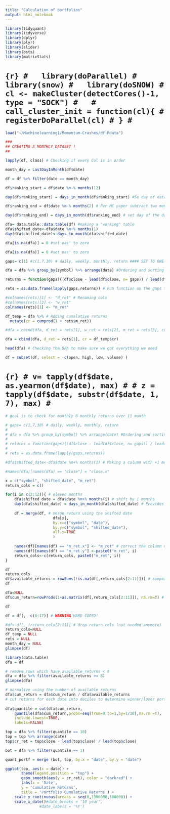 ```yaml
---
title: "Calculation of portfolios"
output: html_notebook
---
```


```r
library(tidyquant)
library(tidyverse)
library(dplyr)
library(plyr)
library(slider)
library(bsts)
library(matrixStats)
```

# ```{r}
#   library(doParallel)
#   library(snow)
#   library(doSNOW)
# cl <- makeCluster(detectCores()-1, type = "SOCK")
#  
# call_cluster_init = function(cl){
#  registerDoParallel(cl)
# }
# ```

```r
load("~/Machinelearning1/Momentum-Crashes/df.Rdata")

###
## CREATING A MONTHLY DATASET ! 
##

lapply(df, class) # Checking if every Col is in order

month_day = LastDayInMonth(df$date)

df = df %>% filter(date == month_day) 

df$ranking_start = df$date %m-% months(12)

day(df$ranking_start) = days_in_month(df$ranking_start) #Se day of data to last day of month

df$ranking_end = df$date %m-% months(2) # Per MC paper subtract two months

day(df$ranking_end) = days_in_month(df$ranking_end) # set day of the date = last day of the month

dfa= data.table::data.table(df) #making a "working" table
dfa$shifted_date<-dfa$date %m+% months(1)
day(dfa$shifted_date)<-days_in_month(dfa$shifted_date)

dfa[is.na(dfa)] = 0 #set nas' to zero
```

<!-- ```{r, warning=FALSE} -->


<!-- #skal ikke behøve og ha loop  -->
<!-- for (i in 1:length(dfa)) {  -->
<!--   x = unique(dfa$ranking_start %m+% years(1)) -->
<!--   for ( j in 1:length(dfa)) { -->
<!--     if (dfa$date == x){ -->
<!--       print("yay")} -->
<!--   } -->
<!-- } -->
<!-- ``` -->


```r
dfa[is.na(dfa)] = 0 #set nas' to zero

gaps= c(1) #c(1,7,30) # daily, weekly, monthly, return #### SET TO ONE AS THIS IS MONTHLY DATASET

dfa = dfa %>% group_by(symbol) %>% arrange(date) #Ordering and sorting the data 

returns = function(gaps){(df$close - lead(df$close, n= gaps)) / lead(df$close,n = gaps)} # Return function

rets = as.data.frame(lapply(gaps,returns)) # Run function on the gaps to get returns

#colnames(rets)[1] <- "d_ret" # Renaming cols 
#colnames(rets)[2] <- "w_ret"
colnames(rets)[1] <- "m_ret"

df_temp = dfa %>% # Adding cumalative returns
  mutate(cr = cumprod(1 + rets$m_ret)) 

#dfa = cbind(dfa, d_ret = rets[1], w_ret = rets[2], m_ret = rets[3], cr = df_temp$cr) # binding all calculated data to dfa

dfa = cbind(dfa, d_ret = rets[1], cr = df_temp$cr) 

head(dfa) # Checking the DFA to make sure we got everything we need

df = subset(df, select = -c(open, high, low, volume) )

```

# ```{r}
# v= tapply(df$date, as.yearmon(df$date), max)
#
# z = tapply(df$date, substr(df$date, 1, 7), max)
# ```



```r
# goal is to check for monthly 8 monthly returns over 11 month 

# gaps= c(1,7,30) # daily, weekly, monthly, return
# 
# dfa = dfa %>% group_by(symbol) %>% arrange(date) #Ordering and sorting the data 
# 
# returns = function(gaps){(df$close - lead(df$close, n= gaps)) / lead(df$close,n = gaps)} # Return function
# 
# rets = as.data.frame(lapply(gaps,returns))

#dfa$shifted_date<-dfa$date %m+% months(1) # Making a column with +1 month shift as of the time lag needed for formations date
```


```r
#names(dfa)[names(dfa) == "close"] = "close.x"

x = c("symbol", "shifted_date", "m_ret")
return_cols = c()

for(i in c(2:12)){ # eleven months
    dfa$shifted_date = dfa$date %m+% months(i) # shift by i months
    day(dfa$shifted_date) = days_in_month(dfa$shifted_date) # Provides shift date with end of month
    
    df = merge(df, # merge return using the shifted date
                     dfa[x],
                     by.x=c("symbol", "date"),
                     by.y=c("symbol", "shifted_date"),
                     all.x=TRUE
                     )
    
    names(df)[names(df) == "m_ret.x"] <- "m_ret" # correct the column names
    names(df)[names(df) == "m_ret.y"] <-paste0("m_ret", i)
    return_cols<-c(return_cols, paste0("m_ret", i))
}

df
return_cols
df$available_returns = rowSums(!is.na(df[,return_cols[2:11]])) # compute no of available returns
df

dfa=NULL
df$cum_return=rowProds(1+as.matrix(df[,return_cols[2:11]]), na.rm=T) # compute cumulative product

df

df = df[, -c(8:17)] # WARNING HARD CODED!  

#df<-df[, !return_cols[2:11]] # drop return_cols (not needed anymore)
return_cols=NULL
df_temp = NULL
rets = NULL
month_day = NULL
glimpse(df)
```


```r
library(data.table)
dfa = df

# remove rows which have available_returns < 8
dfa = dfa %>% filter(available_returns >= 8)
glimpse(dfa)

# normalize using the number of available returns
dfa$cum_return = dfa$cum_return / dfa$available_returns
# cut returns for each date into deciles to determine winner/loser portfolios
 
dfa$quantile = cut(dfa$cum_return,
    quantile(dfa$cum_return,probs=seq(from=0,to=1,by=1/10),na.rm =T),
    include.lowest=TRUE, 
    labels=FALSE)

top = dfa %>% filter(quantile == 10)
top = top %>% arrange(date) 
top$cr_ret = top$close - lead(top$close) / lead(top$close)

bot = dfa %>% filter(quantile == 1)

quant_portf = merge (bot, top, by.x = "date", by.y = "date")

ggplot(top, aes(x = date)) +
       theme(legend.position = "top") +
       geom_smooth(aes(y = cr_ret), color = "darkred") + 
       labs(x = 'Date',
       y = 'Cumulative Returns',
       title = 'Portfolio Cumulative Returns') +
    scale_y_continuous(breaks = seq(0,1300000,100000)) +
    scale_x_date()#date_breaks = '10 year',
               #date_labels = '%Y')

```



